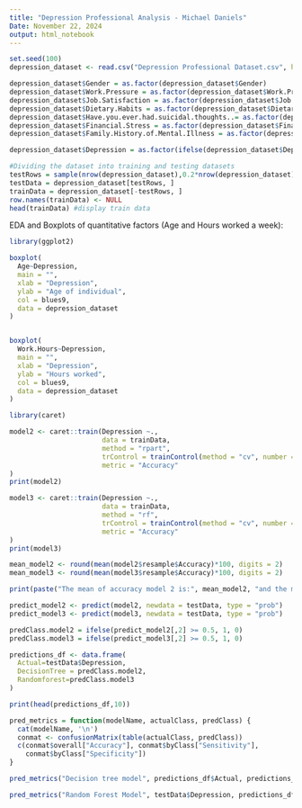 ---
title: "Depression Professional Analysis - Michael Daniels"
Date: November 22, 2024
output: html_notebook
---


```{r}

set.seed(100)
depression_dataset <- read.csv("Depression Professional Dataset.csv", header = TRUE, na.strings =  "")

depression_dataset$Gender = as.factor(depression_dataset$Gender)
depression_dataset$Work.Pressure = as.factor(depression_dataset$Work.Pressure)
depression_dataset$Job.Satisfaction = as.factor(depression_dataset$Job.Satisfaction)
depression_dataset$Dietary.Habits = as.factor(depression_dataset$Dietary.Habits)
depression_dataset$Have.you.ever.had.suicidal.thoughts..= as.factor(depression_dataset$Have.you.ever.had.suicidal.thoughts..)
depression_dataset$Financial.Stress = as.factor(depression_dataset$Financial.Stress)
depression_dataset$Family.History.of.Mental.Illness = as.factor(depression_dataset$Family.History.of.Mental.Illness)

depression_dataset$Depression = as.factor(ifelse(depression_dataset$Depression == "No", 0, 1))

#Dividing the dataset into training and testing datasets
testRows = sample(nrow(depression_dataset),0.2*nrow(depression_dataset))
testData = depression_dataset[testRows, ]
trainData = depression_dataset[-testRows, ]
row.names(trainData) <- NULL
head(trainData) #display train data
```


EDA and Boxplots of quantitative factors (Age and Hours worked a week):

```{r}
library(ggplot2)

boxplot(
  Age~Depression,
  main = "",
  xlab = "Depression",
  ylab = "Age of individual", 
  col = blues9,
  data = depression_dataset
)
```

```{r}

```


```{r}
boxplot(
  Work.Hours~Depression,
  main = "",
  xlab = "Depression",
  ylab = "Hours worked", 
  col = blues9,
  data = depression_dataset
)
```

```{r}
library(caret)

model2 <- caret::train(Depression ~., 
                       data = trainData,
                       method = "rpart",
                       trControl = trainControl(method = "cv", number = 3),
                       metric = "Accuracy"
)
print(model2)
```

```{r}
model3 <- caret::train(Depression ~., 
                       data = trainData,
                       method = "rf",
                       trControl = trainControl(method = "cv", number = 3),
                       metric = "Accuracy"
)
print(model3)
```
```{r}
mean_model2 <- round(mean(model2$resample$Accuracy)*100, digits = 2)
mean_model3 <- round(mean(model3$resample$Accuracy)*100, digits = 2)

print(paste("The mean of accuracy model 2 is:", mean_model2, "and the mean accuracy of model 3 is:", mean_model3))
``` 

```{r}
predict_model2 <- predict(model2, newdata = testData, type = "prob")
predict_model3 <- predict(model3, newdata = testData, type = "prob")
```

```{r}
predClass.model2 = ifelse(predict_model2[,2] >= 0.5, 1, 0)
predClass.model3 = ifelse(predict_model3[,2] >= 0.5, 1, 0)

predictions_df <- data.frame(
  Actual=testData$Depression,
  DecisionTree = predClass.model2,
  Randomforest=predClass.model3
)

print(head(predictions_df,10))
```

```{r}
pred_metrics = function(modelName, actualClass, predClass) {
  cat(modelName, '\n')
  conmat <- confusionMatrix(table(actualClass, predClass))
  c(conmat$overall["Accuracy"], conmat$byClass["Sensitivity"],
    conmat$byClass["Specificity"])
}

pred_metrics("Decision tree model", predictions_df$Actual, predictions_df$DecisionTree)
```


```{r}
pred_metrics("Random Forest Model", testData$Depression, predictions_df$Randomforest)
```

